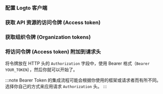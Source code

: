 

<ApiResourcesDescription />

### 配置 Logto 客户端

<ConfigApiResources />

### 获取 API 资源的访问令牌 (Access token)

<FetchAccessTokenForApiResources />

### 获取组织令牌 (Organization tokens)

<FetchOrganizationTokenForUser />

### 将访问令牌 (Access token) 附加到请求头

将令牌放在 HTTP 头的 `Authorization` 字段中，使用 Bearer 格式（`Bearer YOUR_TOKEN`），然后你就可以开始了。

:::note
Bearer Token 的集成流程可能会根据你使用的框架或请求者而有所不同。选择你自己的方式来应用请求 `Authorization` 头。
:::
